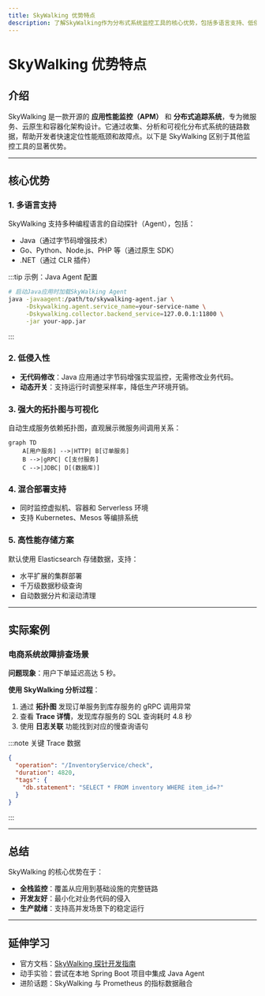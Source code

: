 ```yaml
---
title: SkyWalking 优势特点
description: 了解SkyWalking作为分布式系统监控工具的核心优势，包括多语言支持、低侵入性、可视化能力等关键特性。
---
```


# SkyWalking 优势特点

## 介绍

SkyWalking 是一款开源的 **应用性能监控（APM）** 和 **分布式追踪系统**，专为微服务、云原生和容器化架构设计。它通过收集、分析和可视化分布式系统的链路数据，帮助开发者快速定位性能瓶颈和故障点。以下是 SkyWalking 区别于其他监控工具的显著优势。

---

## 核心优势

### 1. 多语言支持
SkyWalking 支持多种编程语言的自动探针（Agent），包括：
- Java（通过字节码增强技术）
- Go、Python、Node.js、PHP 等（通过原生 SDK）
- .NET（通过 CLR 插件）

:::tip 示例：Java Agent 配置
```bash
# 启动Java应用时加载SkyWalking Agent
java -javaagent:/path/to/skywalking-agent.jar \
     -Dskywalking.agent.service_name=your-service-name \
     -Dskywalking.collector.backend_service=127.0.0.1:11800 \
     -jar your-app.jar
```
:::

### 2. 低侵入性
- **无代码修改**：Java 应用通过字节码增强实现监控，无需修改业务代码。
- **动态开关**：支持运行时调整采样率，降低生产环境开销。

### 3. 强大的拓扑图与可视化
自动生成服务依赖拓扑图，直观展示微服务间调用关系：

```mermaid
graph TD
    A[用户服务] -->|HTTP| B[订单服务]
    B -->|gRPC| C[支付服务]
    C -->|JDBC| D[(数据库)]
```

### 4. 混合部署支持
- 同时监控虚拟机、容器和 Serverless 环境
- 支持 Kubernetes、Mesos 等编排系统

### 5. 高性能存储方案
默认使用 Elasticsearch 存储数据，支持：
- 水平扩展的集群部署
- 千万级数据秒级查询
- 自动数据分片和滚动清理

---

## 实际案例

### 电商系统故障排查场景
**问题现象**：用户下单延迟高达 5 秒。

**使用 SkyWalking 分析过程**：
1. 通过 **拓扑图** 发现订单服务到库存服务的 gRPC 调用异常
2. 查看 **Trace 详情**，发现库存服务的 SQL 查询耗时 4.8 秒
3. 使用 **日志关联** 功能找到对应的慢查询语句

:::note 关键 Trace 数据
```json
{
  "operation": "/InventoryService/check",
  "duration": 4820,
  "tags": {
    "db.statement": "SELECT * FROM inventory WHERE item_id=?"
  }
}
```
:::

---

## 总结

SkyWalking 的核心优势在于：
- **全栈监控**：覆盖从应用到基础设施的完整链路
- **开发友好**：最小化对业务代码的侵入
- **生产就绪**：支持高并发场景下的稳定运行

---

## 延伸学习
- 官方文档：[SkyWalking 探针开发指南](https://skywalking.apache.org/docs/)
- 动手实验：尝试在本地 Spring Boot 项目中集成 Java Agent
- 进阶话题：SkyWalking 与 Prometheus 的指标数据融合